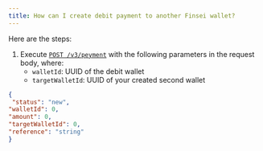 ```yaml
---
title: How can I create debit payment to another Finsei wallet?
---
```


Here are the steps:

1. Execute [`POST /v3/peyment`](/api-reference/endpoint/v3-peyment) with the following parameters in the request body, where:
   - `walletId`: UUID of the debit wallet
   - `targetWalletId`: UUID of your created second wallet

```json
{
 "status": "new", 
"walletId": 0, 
"amount": 0, 
"targetWalletId": 0, 
"reference": "string"					
}
```